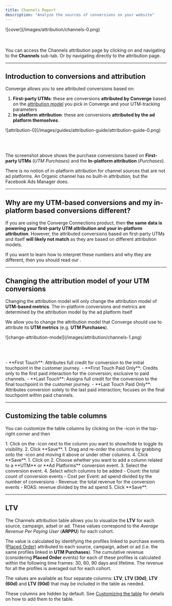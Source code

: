 ```yaml
---
title: Channels Report
description: "Analyze the sources of conversions on your website"
---
```



<Frame>
 ![cover](/images/attribution/channels-0.png)
</Frame>

<br> </br>
You can access the Channels attribution page by clicking on <IconText text="Attribution" name="piggy-bank" iconType="duotone"/> and navigating to the **Channels** sub-tab. Or by navigating directly to the <OutboundLink linkText="Channels" linkTarget="https://app.runconverge.com/-/attribution/channels"/> attribution page.

---

## Introduction to conversions and attribution

Converge allows you to see attributed conversions based on:
1. **First-party UTMs**: these are conversions **attributed by Converge** based on the [attribution model](#changing-the-attribution-model-of-your-utm-conversions) you pick in Converge and your UTM-tracking parameters 
2. **In-platform attribution**: these are conversions **attributed by the ad platform themselves**.

<Frame>
 ![attribution-0](/images/guides/attribution-guide/attribution-guide-0.png)
</Frame>

<br> </br>

The screenshot above shows the purchase conversions based on **First-party UTMs** (*UTM Purchases*) and the **In-platform attribution** (*Purchases*). 

There is no notion of in-platform attribution for channel sources that are not ad platforms. An Organic channel has no built-in attribution, but the Facebook Ads Manager does.

---

## Why are my UTM-based conversions and my in-platform based conversions different?

If you are using the Converge Connections product, then **the same data is powering your first-party UTM attribution and your in-platform attribution**.
However, the attributed conversions based on first-party UTMs and itself **will likely not match** as they are based on different attribution models.

If you want to learn how to interpret these numbers and why they are different, then you should read our <OutboundLink linkText="guide on understanding attribution" linkTarget="https://learn.runconverge.com/guides/understanding-attribution"/>.

---

## Changing the attribution model of your UTM conversions

<Note> Changing the attribution model will only change the attribution model of **UTM-based metrics**. The in-platform conversions and metrics are determined by the attribution model by the ad platform itself</Note>

We allow you to change the attribution model that Converge should use to attribute its **UTM metrics** (e.g. **UTM Purchases**).

<Frame>
 ![change-attribution-model](/images/attribution/channels-1.png)
</Frame>

<br></br>

<Accordion title="See all available attribution models">
- **First Touch**: Attributes full credit for conversion to the initial touchpoint in the customer journey.
- **First Touch Paid Only**: Credits only to the first paid interaction for the conversion; exclusive to paid channels.
- **Last Touch**: Assigns full credit for the conversion to the final touchpoint in the customer journey.
- **Last Touch Paid Only**: Attributes conversion solely to the last paid interaction; focuses on the final touchpoint within paid channels.
</Accordion>

---

## Customizing the table columns

You can customize the table columns by clicking on the <Icon name="ellipsis" />-icon in the top-right corner and then <IconText name="pencil" text="Edit columns" iconType="solid"/>

<Accordion title="Show or hide columns" icon="eye">
1. Click on the <Icon name="eye"/>-icon next to the column you want to show/hide to toggle its visibility.
2. Click **Save**.
</Accordion>

<Accordion title="Change the order of the columns" icon="sort">
1. Drag and re-order the columns by grabbing onto the <Icon name="grip-vertical"/>-icon and moving it above or under other columns.
4. Click **Save**.
</Accordion>

<Accordion title="Add custom columns" icon="circle-plus">
1. Click on <IconText name="plus" text="Add columns" iconType="solid" iconLocation="after" />
2. Choose whether you want to add a column related to a **UTM** or **Ad Platforms** conversion event.
3. Select the conversion event.
4. Select which columns to be added
    - Count: the total count of conversion events
    - Cost per Event: ad spend divided by the number of conversions
    - Revenue: the total revenue for the conversion events
    - ROAS: revenue divided by the ad spend
5. Click **Save**.
</Accordion>

---

## LTV

The Channels attribution table allows you to visualize the **LTV** for each source, campaign, adset or ad. These values correspond to the *Average Revenue Per Paying User* (**ARPPU**) for each cohort.

The value is calculated by identifying the profiles linked to purchase events ([Placed Order](/sources/converge-spec#placed-order)) attributed to each source, campaign, adset or ad (i.e. the same profiles linked in **UTM Purchases**).
The cumulative revenue (considering **Placed Order** events) for each of these profiles is calculated within the following time frames: 30, 60, 90 days and lifetime.
The revenue for all the profiles is averaged out for each cohort.

The values are available as four separate columns: **LTV**, **LTV (30d)**, **LTV (60d)** and **LTV (90d)** that may be included in the table as needed.

<Note>These columns are hidden by default. See [Customizing the table](#customizing-the-table) for details on how to add them to the table.</Note>
